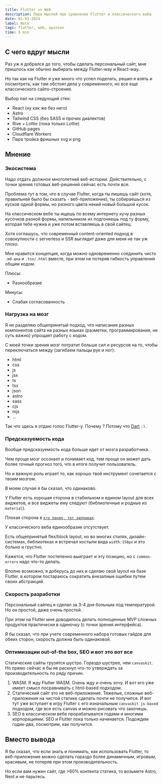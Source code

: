 ```yaml
---
title: Flutter vs Web
description: Пара мыслей про сравнение Flutter и классического веба 
date: 01-03-2024
label: Note
tags: flutter, web, opinion
time: 5 min
---
```


## С чего вдруг мысли

Раз уж я добрался до того, чтобы сделать персональный сайт, мне пришлось как обычно выбирать между Flutter-way и React-way.

Но так как на Flutter я уже много что успел поделать, решил я взять и посмотреть, как там обстоят дела у современного, но все еще классического сайто-строения.

Выбор пал на следующий стек:

* React (ну как же без него)
* Astro
* Tailwind CSS (без SASS и прочих диалектов)
* Rive + Lottie (пока только Lottie)
* GitHub pages
* Cloudflare Workers
* Пара тройка фришных svg и png

## Мнение

### Экосистема

Надо отдать должное многолетней веб-истории. Действительно, с точки зрения готовых веб-решений сейчас есть почти все.

Проблема тут в том, что в случае Flutter, когда ты пишешь сайт (хотя, правильней было бы сказать - веб-приложение), ты собираешься из кусков одной формы, но разного цвета некий новый большой кусок.

На классическом вебе ты ищешь по всему интернету кучу разных кусочков разной формы, напильником их подгоняешь под ту форму, которая тебе нужна и уже потом вставляешь в свой сайтец.

Хотя соглашусь, что современный content-oriented подход в совокупности с serverless и SSR выглядит даже для меня не так уж плохо.

Мне нравится концепция, когда можно одновременно соединить чисто `.md-шки` и `.tsx/.html` вместе, при этом не потеряв гибкость управления общим кодом.

Плюсы:
* Разнообразие

Минусы:
* Слабая согласованность

### Нагрузка на мозг

Я не разделяю общепринятый подход, что написание разных компонентов сайта на разных языках (разметки, программирования, не суть важно) упрощает работу с кодом. 

С моей точки зрения мозг потратит больше сил и ресурсов на то, чтобы переключаться между (загибаем пальцы рук и ног):

* html
* css
* js
* jsx
* ts
* tsx
* json
* astro
* sass
* cjs
* mjs
* ...

Так что здесь я отдаю голос Flutter-у. Почему ? Потому что [Dart](dart-1) `:)`. 

### Предсказуемость кода

Вообще предсказуемость кода больше идет от мозга разработчика. 

Чем проще мозг осознает и понимает код, тем проще он может дать более точный прогноз того, что в итоге получит пользователь.

Но и важную роль играет то, как хорошо твой инструмент сочетается с твоим мозгом.

В моем случае я бы сказал, что одинаково. 

У Flutter есть хорошая сторона в стабильном и едином layout для всех виджетов, и все виджеты ему следуют (библиотечные и родные из `material`). 

Плохая сторона в <a href="https://docs.flutter.dev/testing/common-errors" target="_blank"> `кто понял, тот заплакал`</a>.

У классического веба единообразие отсутствует. 

Есть общепринятый flex/block layout, но во многих стилях, дизайн-системах, библиотеках я встречал костыли вида `width:158px` и это больно и грустно.

Кажется, что Flutter постепенно выиграет и эту позицию, но с `common-errors` надо что-то делать. 

Вполне возможно, я доберусь до них и сделаю свой layout на базе Flutter, в котором постараюсь сократить внезапные ошибки путем своих абстракций.

### Скорость разработки

Персональный сайтец я сделал за 3-4 дня больным под температурой. Но он простой, даже очень простой. 

При этом на Flutter мне доводилось делать полноценные MVP сложных продуктов практически в одиночку (с точки зрения интерфейса). 

Я бы сказал, что при учете современного набора готовых гайдов для обеих сторон, скорость должна быть одинаковой. 

### Оптимизации out-of-the box, SEO и вот это вот все

Статические сайты грузятся шустро. Гораздо шустрее, чем `canvaskit`. Но прямо сейчас я бы не рискнул что-то утверждать за производительность по ряду причин.

1. WASM. Я жду Flutter WASM. Очень жду и очень хочу. И вот его уже имеет смысл посравнивать с html-based подходом.
2. Статический сайт это не веб-приложение. Тяжелые, сложные веб-приложения на чистой статике сделать почти не получится. И вот тут уже вступает в игру Flutter с его изначальным `canvaskit js-based` подходом, где все есть canvas и можно рисовать что захочешь.
3. SEO в классическом вебе прорабатывался годами и многими корпорациями. SEO и Flutter пока только начинается. Подождем годик-два, посмотрим, как получится.

## Вместо вывода

Я бы сказал, что если знать и понимать, как использовать Flutter, то веб-приложение можно сделать гораздо более динамичным, игровым, красивым, не потеряв при этом производительность. 

Но если вам нужен сайт, где >60% контента статика, то возьмите Astro, Next и не парьтесь. 